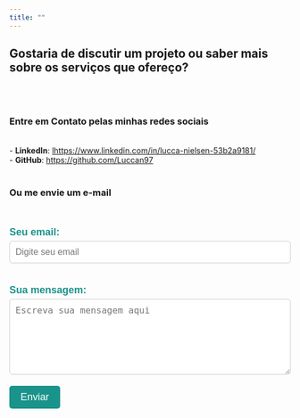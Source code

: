 ```yaml
---
title: ""
---
```


## Gostaria de discutir um projeto ou saber mais sobre os serviços que ofereço?
<br><br>

### Entre em Contato pelas minhas redes sociais

<br>
- **LinkedIn**: [lhttps://www.linkedin.com/in/lucca-nielsen-53b2a9181/](https://www.linkedin.com/in/lucca-nielsen-53b2a9181/)
<br>
- **GitHub**: [https://github.com/Luccan97](https://github.com/Luccan97)
<br><br>

### Ou me envie um e-mail

<br>
<!-- modify this form HTML and place wherever you want your form -->
<!-- Estilo personalizado para o formulário -->
<style>
  form {
    font-size: 18px; /* Tamanho da fonte maior */
    font-family: Arial, sans-serif;
    width: 100%;
    max-width: 600px;
    margin: 0 auto;
  }

  label {
    color: #1A938B; /* Ocean Green */
    font-weight: bold;
    display: block;
    margin-top: 15px;
    margin-bottom: 5px;
  }

  input[type="email"], textarea {
    width: 100%;
    padding: 10px;
    border: 1px solid #ccc;
    border-radius: 5px;
    font-size: 16px;
    margin-bottom: 20px;
  }

  button {
    background-color: #1A938B; /* Ocean Green */
    color: white;
    padding: 10px 20px;
    border: none;
    border-radius: 5px;
    font-size: 18px;
    cursor: pointer;
    transition: background-color 0.3s ease;
  }

  button:hover {
    background-color: #148176; /* Cor mais escura ao passar o mouse */
  }
</style>

<form action="https://formspree.io/f/mvgoprwl" method="POST">
  <label for="email">Seu email:</label>
  <input type="email" id="email" name="email" placeholder="Digite seu email" required>

  <label for="message">Sua mensagem:</label>
  <textarea id="message" name="message" rows="6" placeholder="Escreva sua mensagem aqui" required></textarea>

  <button type="submit">Enviar</button>
</form>
